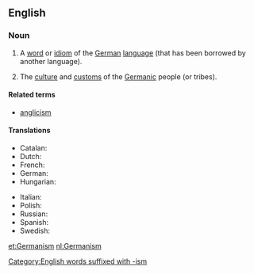 ==English==
{{wikipedia}}

===Noun===
{{en-noun|~}}

# {{context|countable|lang=en}} A [[word]] or [[idiom]] of the [[German]] [[language]] (that has been borrowed by another language).
# {{context|usually|uncountable|lang=en}} The [[culture]] and [[custom]]s of the [[Germanic]] people (or tribes).

====Related terms====
* [[anglicism]]

====Translations====
{{trans-top|a word or idiom of the German language}}
* Catalan: {{t|ca|germanisme|m}}
* Dutch: {{t+|nl|germanisme|m}}
* French: {{t+|fr|germanisme|m}}
* German: {{t+|de|Germanismus|m}}
* Hungarian: {{t+|hu|germanizmus}}
{{trans-mid}}
* Italian: {{t+|it|germanismo|m}}
* Polish: {{t+|pl|germanizm|m}}
* Russian: {{t+|ru|германизм|m|tr=germanízm|sc=Cyrl}}
* Spanish: {{t|es|germanismo}}
* Swedish: {{t+|sv|germanism|c}}
{{trans-bottom}}

{{trans-top|culture, and customs of Germanic peoples}}
{{trans-mid}}
{{trans-bottom}}

[[Category:English words suffixed with -ism]]

[[et:Germanism]]
[[nl:Germanism]]